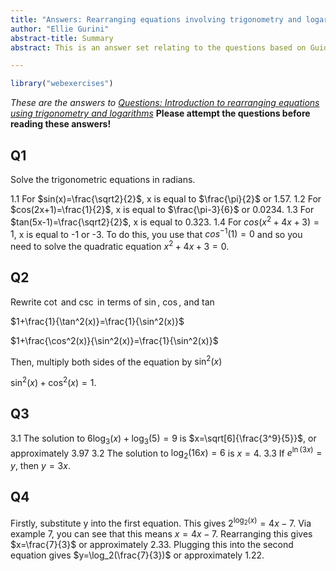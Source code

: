 ---
title: "Answers: Rearranging equations involving trigonometry and logarithms"
author: "Ellie Gurini"
abstract-title: Summary
abstract: This is an answer set relating to the questions based on Guide, Introduction to rearranging equations involving trigonometry and logarithms.

---

```{r, setup, include = FALSE}
library("webexercises")
```

*These are the answers to [Questions: Introduction to rearranging equations using trigonometry and logarithms](qs-rearrangingwithtrigandlogs.qmd)* **Please attempt the questions before reading these answers!**

## Q1 {-}
Solve the trigonometric equations in radians. 

1.1 For $sin(x)=\frac{\sqrt2}{2}$, x is equal to $\frac{\pi}{2}$ or 1.57.
1.2 For $cos(2x+1)=\frac{1}{2}$, x is equal to $\frac{\pi-3}{6}$ or 0.0234.
1.3 For $tan(5x-1)=\frac{\sqrt2}{2}$, x is equal to 0.323.
1.4 For $cos(x^2+4x+3)=1$, x is equal to -1 or -3. To do this, you use that $cos^{-1}(1)=0$ and so you need to solve the quadratic equation $x^2+4x+3=0$. 


## Q2 {-}

Rewrite $\cot$ and $\csc$ in terms of $\sin$, $\cos$, and $\tan$

$1+\frac{1}{\tan^2(x)}=\frac{1}{\sin^2(x)}$

$1+\frac{\cos^2(x)}{\sin^2(x)}=\frac{1}{\sin^2(x)}$

Then, multiply both sides of the equation by $\sin^2(x)$

$\sin^2(x)+\cos^2(x)=1$. 

## Q3 {-}

3.1 The solution to $6\log_3(x)+\log_3(5)=9$  is $x=\sqrt[6]{\frac{3^9}{5}}$, or approximately 3.97
3.2 The solution to $\log_2(16x)=6$ is $x=4$.
3.3 If $e^{\ln(3x)}=y$, then $y=3x$. 

## Q4 {-}

Firstly, substitute y into the first equation. This gives $2^{\log_2(x)}=4x-7$. Via example 7, you can see that this means $x=4x-7$. Rearranging this gives $x=\frac{7}{3}$ or approximately 2.33.  Plugging this into the second equation gives $y=\log_2(\frac{7}{3})$ or approximately 1.22.

